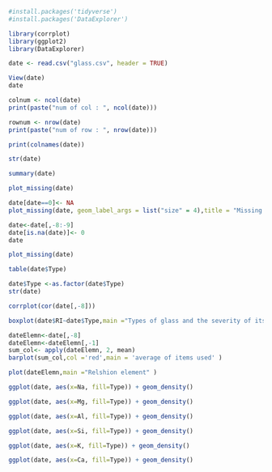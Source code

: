 ```r
#install.packages('tidyverse')
#install.packages('DataExplorer')
```
```r
library(corrplot)
library(ggplot2)
library(DataExplorer)
```
```r
date <- read.csv("glass.csv", header = TRUE)
```
```r
View(date)
date
```
```r
colnum <- ncol(date)
print(paste("num of col : ", ncol(date)))

```
```r
rownum <- nrow(date)
print(paste("num of row : ", nrow(date)))
```
```r
print(colnames(date))
```
```r
str(date)
```
```r
summary(date)
```
```r
plot_missing(date)
```
```r
date[date==0]<- NA
plot_missing(date, geom_label_args = list("size" = 4),title = "Missing Data in Glass",theme_config = list(legend.position =c("top")))
```
```r
date<-date[,-8:-9]
date[is.na(date)]<- 0
date
```
```r
plot_missing(date)
```
```r
table(date$Type)
```
```r
date$Type <-as.factor(date$Type)
str(date)
```
```r
corrplot(cor(date[,-8]))
```
```r
boxplot(date$RI~date$Type,main ="Types of glass and the severity of its refraction",xlab = 'Type',ylab = 'RI')
```

```r
dateElemn<-date[,-8]
dateElemn<-dateElemn[,-1]
sum_col<- apply(dateElemn, 2, mean)
barplot(sum_col,col ='red',main = 'average of items used' )
```

```r
plot(dateElemn,main ="Relshion element" )
```
```r
ggplot(date, aes(x=Na, fill=Type)) + geom_density()
```
```r
ggplot(date, aes(x=Mg, fill=Type)) + geom_density()
```
```r
ggplot(date, aes(x=Al, fill=Type)) + geom_density()
```
```r
ggplot(date, aes(x=Si, fill=Type)) + geom_density()
```
```r
ggplot(date, aes(x=K, fill=Type)) + geom_density()
```
```r
ggplot(date, aes(x=Ca, fill=Type)) + geom_density()
```

